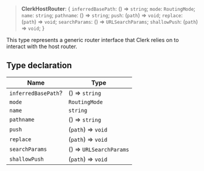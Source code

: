 > **ClerkHostRouter**: \{ `inferredBasePath`: () => `string`; `mode`: `RoutingMode`; `name`: `string`; `pathname`: () => `string`; `push`: (`path`) => `void`; `replace`: (`path`) => `void`; `searchParams`: () => `URLSearchParams`; `shallowPush`: (`path`) => `void`; \}

This type represents a generic router interface that Clerk relies on to interact with the host router.

## Type declaration

| Name | Type |
| ------ | ------ |
| <a id="inferredbasepath"></a> `inferredBasePath`? | () => `string` |
| <a id="mode"></a> `mode` | `RoutingMode` |
| <a id="name"></a> `name` | `string` |
| <a id="pathname"></a> `pathname` | () => `string` |
| <a id="push"></a> `push` | (`path`) => `void` |
| <a id="replace"></a> `replace` | (`path`) => `void` |
| <a id="searchparams"></a> `searchParams` | () => `URLSearchParams` |
| <a id="shallowpush"></a> `shallowPush` | (`path`) => `void` |
